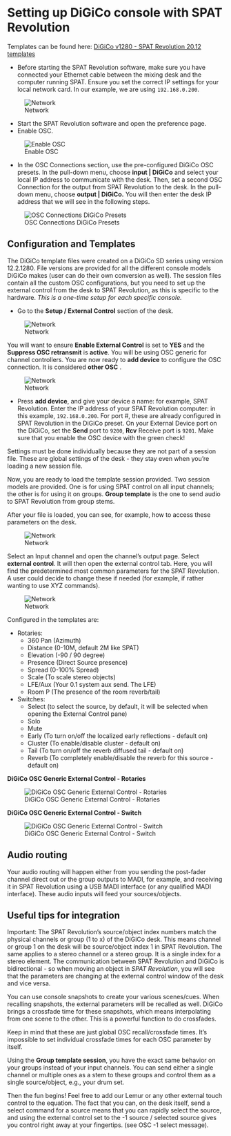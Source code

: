 # Setting up DiGiCo console with SPAT Revolution

Templates can be found here:
[DiGiCo v1280 - SPAT Revolution 20.12 templates](https://public.3.basecamp.com/p/84sDispYRgMSyX1WQVDwMzxT)

* Before starting the SPAT Revolution software, make sure you have connected your Ethernet cable between the mixing desk and the computer running SPAT.
  Ensure you set the correct IP settings for your local network card. In our example, we are using ```192.168.0.200```.

![Network](https://media.githubusercontent.com/media/FLUX-SE/doc_images/main/SpatR/ThirdParty/DigicoNetwork.png)

* Start the SPAT Revolution software and open the preference page.
* Enable OSC.

![Enable OSC](https://media.githubusercontent.com/media/FLUX-SE/doc_images/main/SpatR/Preference/OSCMain.png)

<!-- TODO: update this image -->

* In the OSC Connections section, use the pre-configured DiGiCo OSC presets.
  In the pull-down menu, choose **input | DiGiCo** and select your local IP address to communicate with the desk.
  Then, set a second OSC Connection for the output from SPAT Revolution to the desk.
  In the pull-down menu, choose **output | DiGiCo.**
  You will then enter the desk IP address that we will see in the following steps.

![OSC Connections DiGiCo Presets](https://media.githubusercontent.com/media/FLUX-SE/doc_images/main/SpatR/ThirdParty/DigicoOSCConnections.png)

## Configuration and Templates

The DiGiCo template files were created on a DiGiCo SD series using version 12.2.1280.
File versions are provided for all the different console models DiGiCo makes (user can do their own conversion as well).
The session files contain all the custom OSC configurations, but you need to set up the external control from the desk to SPAT Revolution, as this is specific to the hardware.
_This is a one-time setup for each specific console._

* Go to the **Setup / External Control** section of the desk.

![Network](https://media.githubusercontent.com/media/FLUX-SE/doc_images/main/SpatR/ThirdParty/DigicoMainMenu.png)

You will want to ensure **Enable External Control** is set to **YES** and the **Suppress OSC retransmit** is **active**.
You will be using OSC generic for channel controllers.
You are now ready to **add device** to configure the OSC connection.
It is considered **other OSC** .

![Network](https://media.githubusercontent.com/media/FLUX-SE/doc_images/main/SpatR/ThirdParty/DigicoExternalControlMenu.png)

* Press **add device**, and give your device a name: for example, SPAT Revolution.
  Enter the IP address of your SPAT Revolution computer: in this example, ```192.168.0.200```.
  For port #, these are already configured in SPAT Revolution in the DiGiCo preset.
  On your External Device port on the DiGiCo, set the **Send** port to ```9200```, **Rcv** Receive port is ```9201```.
  Make sure that you enable the OSC device with the green check!

:::{.callout-note}
Settings must be done individually because they are not part of a session file. These are global settings of the desk - they stay even when you’re loading a new session file.
:::

Now, you are ready to load the template session provided.
Two session models are provided.
One is for using SPAT control on all input channels; the other is for using it on groups.
**Group template** is the one to send audio to SPAT Revolution from group stems.

After your file is loaded, you can see, for example, how to access these parameters on the desk.

![Network](https://media.githubusercontent.com/media/FLUX-SE/doc_images/main/SpatR/ThirdParty/DigicoEnableTrackExternalControl.png)

Select an Input channel and open the channel's output page.
Select **external control**.
It will then open the external control tab.
Here, you will find the predetermined most common parameters for the SPAT Revolution. A user could decide to change these if needed (for example, if rather wanting to use XYZ commands).

![Network](https://media.githubusercontent.com/media/FLUX-SE/doc_images/main/SpatR/ThirdParty/DigicoTrackExternalControl.png)

Configured in the templates are:

- Rotaries:
  - 360 Pan (Azimuth)
  - Distance (0-10M, default 2M like SPAT)
  - Elevation (-90 / 90 degree)
  - Presence (Direct Source presence)
  - Spread (0-100% Spread)
  - Scale (To scale stereo objects)
  - LFE/Aux (Your 0.1 system aux send. The LFE)
  - Room P (The presence of the room reverb/tail)

- Switches:
  - Select (to select the source, by default, it will be selected when opening the External Control pane)
  - Solo
  - Mute
  - Early (To turn on/off the localized early reflections - default on)
  - Cluster (To enable/disable cluster - default on)
  - Tail (To turn on/off the reverb diffused tail - default on)
  - Reverb (To completely enable/disable the reverb for this source - default on)


**DiGiCo OSC Generic External Control - Rotaries**

![DiGiCo OSC Generic External Control - Rotaries
](https://media.githubusercontent.com/media/FLUX-SE/doc_images/main/SpatR/ThirdParty/DigicoExternalControlRotaries.png)

**DiGiCo OSC Generic External Control - Switch**

![DiGiCo OSC Generic External Control - Switch](https://media.githubusercontent.com/media/FLUX-SE/doc_images/main/SpatR/ThirdParty/DigicoExternalControlSwitches.png)

## Audio routing

Your audio routing will happen either from you sending the post-fader channel direct out or the group outputs to MADI, for example, and receiving it in SPAT Revolution using a USB MADI interface (or any qualified MADI interface).
These audio inputs will feed your sources/objects.

## Useful tips for integration

Important: The SPAT Revolution's source/object index numbers match the physical channels or group (1 to x) of the DiGiCo desk.
This means channel or group 1 on the desk will be source/object index 1 in SPAT Revolution.
The same applies to a stereo channel or a stereo group.
It is a single index for a stereo element.
The communication between SPAT Revolution and DiGiCo is bidirectional - so when moving an object in _SPAT Revolution_, you will see that the parameters are changing at the external control window of the desk and vice versa.

You can use console snapshots to create your various scenes/cues.
When recalling snapshots, the external parameters will be recalled as well.
DiGiCo brings a crossfade time for these snapshots, which means interpolating from one scene to the other.
This is a powerful function to do crossfades.

:::{.callout-important}
Keep in mind that these are just global OSC recall/crossfade times. It’s impossible to set individual crossfade times for each OSC parameter by itself.
:::

Using the **Group template session**, you have the exact same behavior on your groups instead of your input channels.
You can send either a single channel or multiple ones as a stem to these groups and control them as a single source/object, e.g., your drum set.

Then the fun begins!
Feel free to add our Lemur or any other external touch control to the equation.
The fact that you can, on the desk itself, send a select command for a source means that you can rapidly select the source, and using the external control set to the -1 source / selected source gives you control right away at your fingertips. (see OSC -1 select message).